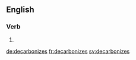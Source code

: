 
==English==

===Verb===
{{head|en|verb form}}

# {{en-third-person singular of|decarbonize}}

[[de:decarbonizes]]
[[fr:decarbonizes]]
[[sv:decarbonizes]]